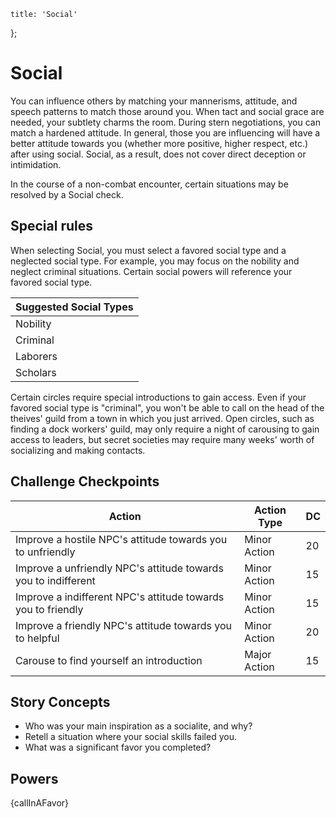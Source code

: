 
	title: 'Social'
};

# Social

You can influence others by matching your mannerisms, attitude, and speech
patterns to match those around you. When tact and social grace are needed, your
subtlety charms the room. During stern negotiations, you can match a hardened
attitude. In general, those you are influencing will have a better attitude
towards you (whether more positive, higher respect, etc.) after using social.
Social, as a result, does not cover direct deception or intimidation.

In the course of a non-combat encounter, certain situations may be resolved by a
Social check.

## Special rules

When selecting Social, you must select a favored social type and a neglected
social type. For example, you may focus on the nobility and neglect criminal
situations. Certain social powers will reference your favored social type.

| Suggested Social Types |
| ---------------------- |
| Nobility               |
| Criminal               |
| Laborers               |
| Scholars               |

Certain circles require special introductions to gain access. Even if your
favored social type is "criminal", you won't be able to call on the head of the
theives' guild from a town in which you just arrived. Open circles, such as
finding a dock workers' guild, may only require a night of carousing to gain
access to leaders, but secret societies may require many weeks' worth of
socializing and making contacts.

## Challenge Checkpoints

| Action                                                         | Action Type  | DC  |
| -------------------------------------------------------------- | ------------ | --- |
| Improve a hostile NPC's attitude towards you to unfriendly     | Minor Action | 20  |
| Improve a unfriendly NPC's attitude towards you to indifferent | Minor Action | 15  |
| Improve a indifferent NPC's attitude towards you to friendly   | Minor Action | 15  |
| Improve a friendly NPC's attitude towards you to helpful       | Minor Action | 20  |
| Carouse to find yourself an introduction                       | Major Action | 15  |

## Story Concepts

- Who was your main inspiration as a socialite, and why?
- Retell a situation where your social skills failed you.
- What was a significant favor you completed?

## Powers

<Power>{callInAFavor}</Power>

